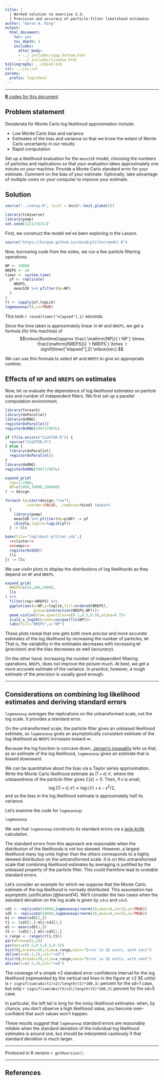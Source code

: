 ```yaml
---
title: |
  | Worked solution to exercise 3.3:
  | Precision and accuracy of particle-filter likelihood estimates
author: "Aaron A. King"
output:
  html_document:
    toc: yes
    toc_depth: 3
    includes:
      after_body:
      - ../_includes/supp_bottom.html
      - ../_includes/license.html
bibliography: ../sbied.bib
csl: ../jss.csl
params:
  prefix: loglikest
---
```


\newcommand\expect[1]{\mathbb{E}\left[{#1}\right]}
\newcommand\var[1]{\mathrm{Var}\left[{#1}\right]}
\newcommand\lik{\mathcal{L}}

--------------------

[**R** codes for this document](./loglikest.R)  

## Problem statement

Desiderata for Monte Carlo log likelihood approximation include:

- Low Monte Carlo bias and variance
- Estimates of the bias and variance so that we know the extent of Monte Carlo uncertainty in our results
- Rapid computation

Set up a likelihood evaluation for the `measSIR` model, choosing the numbers of particles and replications so that your evaluation takes approximately one minute on your machine.
Provide a Monte Carlo standard error for your estimate. Comment on the bias of your estimate.
Optionally, take advantage of multiple cores on your computer to improve your estimate.

## Solution

```r
source("../setup.R", local = knitr::knit_global())
```
```r
library(tidyverse)
library(pomp)
set.seed(1221234211)
```

First, we construct the model we've been exploring in the Lesson.

```r
source("https://kingaa.github.io/sbied/pfilter/model.R")
```

Now, borrowing code from the notes, we run a few particle filtering operations.

```r
NP <- 10000
NREPS <- 10
timer <- system.time(
  pf <- replicate(
    NREPS,
    measSIR %>% pfilter(Np=NP)
  )
)
ll <- sapply(pf,logLik)
logmeanexp(ll,se=TRUE)
```

This took `r round(timer["elapsed"],1)` seconds.

Since the time taken is approximately linear in `NP` and `NREPS`, we get a formula (for this machine) of
$$\mbox{Runtime}\approx \frac{ \mathrm{NP}}{`r NP`} \times \frac{\mathrm{NREPS}}{ `r NREPS`} \times `r signif(timer["elapsed"],2)`\mbox{sec}.$$

We can use this formula to select  `NP` and `NREPS` to give an appropriate runtime.

## Effects of `NP` and `NREPS` on estimates

Now, let us evaluate the dependence of log likelihood estimates on particle size and number of independent filters.
We first set up a parallel computation environment.

```r
library(foreach)
library(doParallel)
library(doRNG)
registerDoParallel()
registerDoRNG(594717807L)
```
```r
if (file.exists("CLUSTER.R")) {
  source("CLUSTER.R")
} else {
  library(doParallel)
  registerDoParallel()
}
library(doRNG)
registerDoRNG(594717807L)
```

```r
expand_grid(
  rep=1:1000,
  NP=c(1000,10000,100000)
) -> design

foreach (p=iter(design,"row"),
         .inorder=FALSE, .combine=rbind) %dopar%
  {
    library(pomp)
    measSIR %>% pfilter(Np=p$NP) -> pf
    cbind(p,loglik=logLik(pf))
  } -> lls
```
```r
bake(file="loglikest-pfilter.rds",{
  <<cluster>>
  <<comps>> 
  registerDoSEQ()
  lls
}) -> lls
```

We use violin plots to display the distributions of log likelihoods as they depend on `NP` and `NREPS`.

```r
expand_grid(
  NREPS=c(10,100,1000),
  lls
) %>%
  filter(rep<=NREPS) %>%
  ggplot(aes(x=NP,y=loglik,fill=ordered(NREPS),
             group=interaction(NREPS,NP)))+
  geom_violin(draw_quantiles=c(0.1,0.5,0.9),alpha=0.7)+
  scale_x_log10(breaks=unique(lls$NP))+
  labs(fill="NREPS",x="NP")
```

These plots reveal that one gets both more *precise* and more *accurate* estimates of the log likelihood by increasing the number of particles, `NP`.
That is, the variability in the estimates decreases with increasing `NP` (*precision*) and the bias decreases as well (*accuracy*).

On the other hand, increasing the number of independent filtering operations, `NREPS`, does not improve the picture much.
At best, we get a more accurate estimate of the variance.
In practice, however, a rough estimate of the precision is usually good enough.


--------

## Considerations on combining log likelihood estimates and deriving standard errors

`logmeanexp` averages the replications on the untransformed scale, not the log scale.
It provides a standard error.

On the untransformed scale, the particle filter gives an unbiased likelihood estimate, so `logmeanexp` gives an asymptotically consistent estimate of the log likelihood as `NREPS` increases toward $\infty$.

Because the log function is concave down, [Jensen's inequality](https://en.wikipedia.org/wiki/Jensen%27s_inequality) tells us that, as an estimate of the log likelihood, `logmeanexp` gives an estimate that is biased downward.

We can be quantitative about the bias via a Taylor series approximation.
Write the Monte Carlo likelihood estimate as $(1+\epsilon)\,\lik$, where the unbiasedness of the particle filter gives $\expect{\epsilon}=0$.
Then, if $\epsilon$ is small,
$$\log\big((1+\epsilon)\,\lik\big)\approx \log(\lik)+\epsilon-\epsilon^2/2,$$
and so the bias in the log likelihood estimate is approximately half its variance.

Let's examine the code for `logmeanexp`:

```r
logmeanexp
```

We see that `logmeanexp` constructs its standard errors via a [jack-knife](https://en.wikipedia.org/wiki/Jackknife_resampling) calculation.


The standard errors from this approach are reasonable when the distribution of the likelihoods is not too skewed.
However, a largest likelihood many log units higher than the others corresponds to a highly skewed distribution on the untransformed scale.
It is on this untransformed scale that combining likelihood estimates by averaging is justified by the unbiased property of the particle filter.
This could therefore lead to unstable standard errors. 

Let's consider an example for which we suppose that the Monte Carlo estimate of the log likelihood is normally distributed.
This assumption has asymptotic justification [@berard14].
We'll consider the two cases when the standard deviation on the log scale is given by `sd=1` and `sd=5`.

```r
sd1 <- replicate(10000,logmeanexp(rnorm(10,mean=0,sd=1),se=TRUE))
sd5 <- replicate(10000,logmeanexp(rnorm(10,mean=0,sd=5),se=TRUE))
m1 <- mean(sd1[1,])
t1 <- (sd1[1,]-m1)/sd1[2,]
m5 <- mean(sd5[1,])
t5 <- (sd5[1,]-m5)/sd5[2,]
x_range <- range(c(t1,t5))
par(mfrow=c(2,1))
par(mai=c(0.5,0.5,0.5,0.5))
hist(t1,breaks=50,xlim=x_range,main="Error in SE units, with sd=1")
abline(v=c(-2,2),col="red")
hist(t5,breaks=50,xlim=x_range,main="Error in SE units, with sd=5")
abline(v=c(-2,2),col="red")
```

The coverage of a simple $\pm 2$ standard error confidence interval for the log likelihood (represented by the vertical red lines in the figure at $\pm 2$ SE units) is `r signif(sum(abs(t1)<2)/length(t1)*100,3)` percent for the sd=1 case, but only `r signif(sum(abs(t5)<2)/length(t5)*100,3)` percent for the sd=5 case.

In particular, the left tail is long for the noisy likelihood estimates:
when, by chance, you don't observe a high likelihood value, you become over-confident that such values won't happen.

These results suggest that `logmeanexp` standard errors are reasonably reliable when the standard deviation of the individual log likelihood estimates is around one, but should be interpreted cautiously if that standard deviation is much larger.

-----------------------------------

Produced in R version `r getRversion()`.

--------------------------

## References
